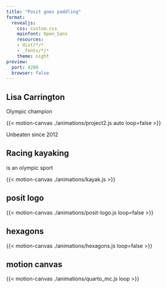 ```yaml
---
title: "Posit goes paddling"
format: 
  revealjs:
    css: custom.css
    mainfont: Open_Sans
    resources:
    - dist/*/*
    - _fonts/*/*
    theme: night
preview:
  port: 4200
  browser: false
---
```


## Lisa Carrington

```{=html}
<script type="module" crossorigin src="/dist/motion-canvas-ts.js"></script>
```

Olympic champion

{{< motion-canvas ./animations/project2.js auto loop=false >}}

Unbeaten since 2012

## Racing kayaking

is an olympic sport


{{< motion-canvas ./animations/kayak.js >}}


## posit logo

{{< motion-canvas ./animations/posit-logo.js loop=false >}}

## hexagons

{{< motion-canvas ./animations/hexagons.js loop=false >}}

## motion canvas

{{< motion-canvas ./animations/quarto_mc.js loop >}}